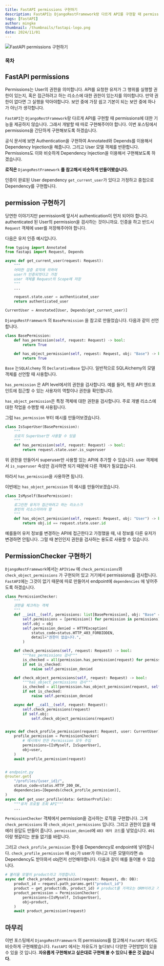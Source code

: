```yaml
---
title: FastAPI permissions 구현하기
description: FastAPI는 DjangoRestFramework랑 다르게 API를 구현할 때 permissions에 대한 기능을 제공하지 않습니다. 그래서 개발할 때 따로 구현해주어야 합니다. 이번 포스팅에서 permissions을 간단하게 구현해보도록 하겠습니다.
tags: [FastAPI]
author: mingke
thumbnail: /thumbnails/fastapi-logo.png
date: 2024/11/01
---
```


<Image src="/thumbnails/fastapi-logo.png" alt="FastAPI permissions 구현하기" />

### 목차

## FastAPI permissions

Permissions는 User의 권한을 의미합니다. API를 요청한 유저가 그 행위를 실행할 권한이 있는지, 혹은 접근하려고 하는 리소스에 대한 권한이 있는지를 의미합니다. 만약 권한이 없다면 그 실행을 막아야합니다. 보안 중에 가장 쉽고 기본이 되는 보안 중에 하나가 아닌가 생각합니다.

`FastAPI`는 `DjangoRestFramework`랑 다르게 API를 구현할 때 permissions에 대한 기능을 제공하지 않습니다. 그래서 개발할 때 따로 구현해주어야 합니다. 이번 포스팅에서 permissions을 간단하게 구현해보도록 하겠습니다.

공식 문서에 보면 Authentication을 구현하여 Annotated와 Depends를 이용해서 Dependency Injection을 해줍니다. 그리고 User 모델 객체를 반환합니다. Permissions도 이와 비슷하게 Dependency Injection을 이용해서 구현해보도록 하겠습니다.

**로직은** `DjangoRestFramework` **를 참고해서 비슷하게 만들어봤습니다.**

인증이 완료된 User dependency `get_current_user`가 있다고 가정하고 중첩으로 Dependency를 구현합니다.

## permission 구현하기

당연한 이야기지만 permission에 앞서서 authentication이 먼저 되어야 합니다. authenticated 된 User의 permission을 검사하는 것이니까요. 인증을 하고 반드시 `Request` 객체에 user를 저장해주어야 합니다.

다음은 유저 인증 예시입니다.

```python
from typing import Annotated
from fastapi import Request, Depends

async def get_current_user(request: Request):
    """
    어떠한 검증 로직에 의하여
    user가 인증되엇다고 가정
    user 객체를 Request의 Scope에 저장
    """
	...

	request.state.user = authenticated_user
    return authenticated_user

CurrentUser = Annotated[User, Depends(get_current_user)]
```

`DjangoRestFramework` 의 `BasePermission` 을 참고로 만들었습니다. 다음과 같이 선언합니다.

```python
class BasePermission:
    def has_permission(self, request: Request) -> bool:
        return True

    def has_object_permission(self, request: Request, obj: "Base") -> bool:
        return True
```

`Base` 는`SQLAlchemy` 의 `DeclarativeBase` 입니다. 일반적으로 SQLAlchemy의 모델 객체를 선언할 때 사용합니다.

`has_permission` 은 API level에서의 권한을 검사합니다. 예를 들어, 특정 API 엔드포인트에 접근할 수 있는 사용자의 역할이나 권한을 확인합니다.

`has_object_permission`은 특정 객체에 대한 권한을 검사합니다. 주로 개별 리소스에 대한 작업을 수행할 때 사용됩니다.

그럼 `has_permission` 부터 예시를 만들어보겠습니다.

```python
class IsSuperUser(BasePermission):
    """
    오로지 SuperUser만 사용할 수 있음
    """
    def has_permission(self, request: Request) -> bool:
        return request.state.user.is_superuser
```

위 권한을 만들어서 superuser만 사용할 있는 API에 추가할 수 있습니다. user 객체에서 `is_superuser` 속성만 검사하면 되기 때문에 다른 객체가 필요없습니다.

따라서 `has_permission`을 사용하면 됩니다.

이번에는 `has_object_permission` 의 예시를 만들어보겠습니다.

```python
class IsMyself(BasePermission):
    """
    로그인한 유저가 접근하려고 하는 리소스가
    본인의 리소스이어야 함
    """
    def has_object_permission(self, request: Request, obj: "User") -> bool:
        return obj.id == request.state.user.id
```

예를들어 유저 정보를 변경하는 API에 접근한다고 가정했을 때, 내 정보를 다른 유저가 변경하면 안됩니다. 그럴 때 본인인지 권한을 검사하는 용도로 사용할 수 있습니다.

## PermissionChecker 구현하기

`DjangoRestFramework`에서는 `APIView` 에 `check_permissions`와 `check_object_permissions` 가 구현되어 있고 거기에서 permissions를 검사합니다. `FastAPI`에는 그것이 없기 때문에 따로 만들어서 endpoint에 `dependencies` 에 넣어주도록 하겠습니다.

```python
class PermissionChecker:
    """
    권한을 체크하는 객체
    """
    def __init__(self, permissions: list[BasePermission], obj: "Base" = None):
        self.permissions = [permission() for permission in permissions]
        self.obj = obj
        self.permission_denied = HTTPException(
            status_code=status.HTTP_403_FORBIDDEN,
            detail="권한이 없습니다.",
        )

    def check_permissions(self, request: Request) -> bool:
        """has_permissions 검사"""
        is_checked = all(permission.has_permission(request) for permission in self.permissions)
        if not is_checked:
            raise self.permission_denied

    def check_object_permissions(self, request: Request) -> bool:
        """has_object_permissions 검사"""
        is_checked = all(permission.has_object_permission(request, self.obj) for permission in self.permissions)
        if not is_checked:
            raise self.permission_denied

    async def __call__(self, request: Request):
        self.check_permissions(request)
        if self.obj:
            self.check_object_permissions(request)


async def check_profile_permission(request: Request, user: CurrentUser):
    profile_permission = PermissionChecker(
        # 예시에서 만든 Permission 모두 주입
        permissions=[IsMyself, IsSuperUser],
        obj=user,
    )
    await profile_permission(request)


# endpoint.py
@router.get(
    "/profiles/{user_id}/",
    status_code=status.HTTP_200_OK,
    dependencies=[Depends(check_profile_permission)],
)
async def get_user_profile(data: GetUserProfile):
    """유저 프로필 조회 API"""
    ...
```

`PermissionChecker` 객체에서 permission을 검사하는 로직을 구현합니다. 그게 `check_permissions` 와 `check_object_permissions` 입니다. 그리고 권한이 없을 때 에러 응답도 만들어 줍니다. `permission_denied`에 `403 에러 코드`를 넣었습니다. `401` 이랑 헷갈리는 분들 없기를 바랍니다.

그리고 `check_profile_permission` 함수를 Dependency로 endpoint에 넣어줍니다. `check_profile_permission` 에 `obj`가 user가 아니고 다른 모델이라면 `db` Dependency도 받아와서 obj먼저 선언해야합니다. 다음과 같이 예를 들어볼 수 있습니다.

```python
# 불러올 모델이 product라고 가정합니다.
async def check_product_permission(request: Request, db: DB):
    product_id = request.path_params.get("product_id")
    product = get_product(db, product_id) # product를 가져오는 ORM이라고 가정
    product_permission = PermissionChecker(
        permissions=[IsMyself, IsSuperUser],
        obj=product,
    )
    await product_permission(request)
```

## 마무리

이번 포스팅에서 `DjangoRestFramework` 의 permissions를 참고해서 `FastAPI` 에서도 비슷하게 구현해봤습니다. `FastAPI` 에서는 자유도가 높다보니 다양한 구현방법이 있을 수 있을 것 입니다. **자유롭게 구현해보고 싶은대로 구현해 볼 수 있으니 좋은 것 같습니다.**

<Link url="https://chaechae.life/blog/fastapi-postgresql-softdelete" />
